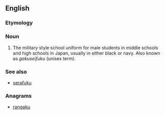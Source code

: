 ==English==

===Etymology===
{{etyl|ja}}

===Noun===
{{en-noun|?}}

# The military style school uniform for male students in middle schools and high schools in Japan, usually in either black or navy.  Also known as ''gakuseifuku'' (unisex term).

===See also===
* [[serafuku]]

===Anagrams===
* [[rangaku#English|rangaku]]